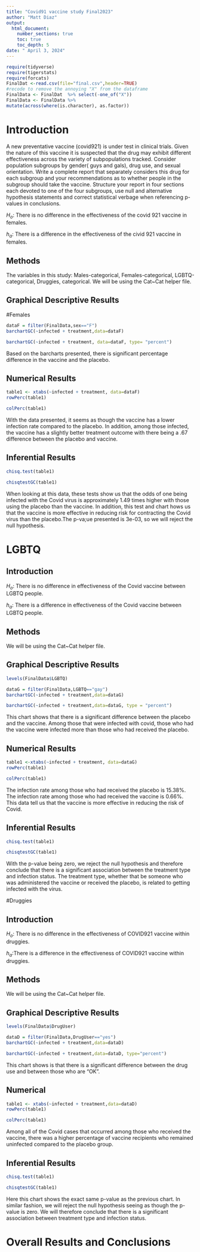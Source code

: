 ```yaml
---
title: "Covid91 vaccine study Final2023"
author: "Matt Diaz"
output: 
  html_document:
    number_sections: true
    toc: true
    toc_depth: 5
date: " April 3, 2024" 
---
```


```r
require(tidyverse)
require(tigerstats)
require(forcats)
FinalDat <-read.csv(file="final.csv",header=TRUE)
#recode to remove the annoying "X" from the dataframe
FinalData <- FinalDat  %>% select(-one_of("X"))
FinalData <- FinalData %>%
mutate(across(where(is.character), as.factor))
```

# Introduction

A new  preventative vaccine (covid921) is under test in clinical trials. Given the nature of this vaccine it is suspected that the drug may exhibit different effectiveness across the variety of subpopulations tracked. Consider population subgroups by gender( guys and gals), drug use, and sexual orientation. Write a complete report that separately considers this drug for each subgroup and your recommendations as to whether people in the subgroup should take the vaccine. Structure your report in four sections each devoted to one of the four subgroups, use null and alternative hypothesis statements and correct statistical verbage when referencing p-values in conclusions.

$H_o$: There is no difference in the effectiveness of the covid 921 vaccine in females.

$h_a$: There is a difference in the effectiveness of the civid 921 vaccine in females.

## Methods

The variables in this study: Males-categorical, Females-categorical, LGBTQ-categorical, Druggies, categorical. We will be using the Cat~Cat helper file. 

## Graphical Descriptive Results

#Females

```r
dataF = filter(FinalData,sex=="F")
barchartGC(~infected + treatment,data=dataF)
```

```r
barchartGC(~infected + treatment, data=dataF, type= "percent")
```

Based on the barcharts presented, there is significant percentage difference in the vaccine and the placebo.

## Numerical Results

```r
table1 <- xtabs(~infected + treatment, data=dataF)
rowPerc(table1)
```

```r
colPerc(table1)
```

With the data presented, it seems as though the vaccine has a lower infection rate compared to the placebo. In addition, among those infected, the vaccine has a slightly better treatment outcome with there being a .67 difference between the placebo and vaccine. 


## Inferential Results

```r
chisq.test(table1)
```


```r
chisqtestGC(table1)
```

When looking at this data, these tests show us that the odds of one being infected with the Covid virus is approximately 1.49 times higher with those using the placebo than the vaccine. In addition, this test and chart hows us that the vaccine is more effective in reducing risk for contracting the Covid virus than the placebo.The p-va;ue presented is 3e-03, so we will reject the null hypothesis. 


# LGBTQ

## Introduction

$H_o$: There is no difference in effectiveness of the Covid vaccine between LGBTQ people.

$h_a$: There is a difference in effectiveness of the Covid vaccine between LGBTQ people.

## Methods

We will be using the Cat~Cat helper file. 

## Graphical Descriptive Results

```r
levels(FinalData$LGBTQ)
```

```r
dataG = filter(FinalData,LGBTQ=="gay")
barchartGC(~infected + treatment,data=dataG)
```

```r
barchartGC(~infected + treatment,data=dataG, type = "percent")
```

This chart shows that there is a significant difference between the placebo and the vaccine. Among those that were infected with covid, those who had the vaccine were infected more than those who had received the placebo. 

## Numerical Results 

```r
table1 <-xtabs(~infected + treatment, data=dataG)
rowPerc(table1)
```

```r
colPerc(table1)
```

The infection rate among those who had received the placebo is 15.38%. The infection rate among those who had received the vaccine is 0.66%. This data tell us that the vaccine is more effective in reducing the risk of Covid.


## Inferential Results

```r
chisq.test(table1)
```

```r
chisqtestGC(table1)
```

With the p-value being zero, we reject the null hypothesis and therefore conclude that there is a significant association between the treatment type and infection status. The treatment type, whether that be someone who was administered the vaccine or received the placebo, is related to getting infected with the virus. 


#Druggies

## Introduction

$H_o$: There is no difference in the effectiveness of COVID921 vaccine within druggies.

$h_a$:There is a difference in the effectiveness of COVID921 vaccine within druggies.

## Methods

We will be using the Cat~Cat helper file.

## Graphical Descriptive Results

```r
levels(FinalData$DrugUser)
```

```r
dataD = filter(FinalData,DrugUser=="yes")
barchartGC(~infected + treatment,data=dataD)
```

```r
barchartGC(~infected + treatment,data=dataD, type="percent")
```

This chart shows is that there is a significant difference between the drug use and between those who are "OK". 

## Numerical

```r
table1 <- xtabs(~infected + treatment,data=dataD)
rowPerc(table1)
```

```r
colPerc(table1)
```

Among all of the Covid cases that occurred among those who received the vaccine, there was a higher percentage of vaccine recipients who remained uninfected compared to the placebo group. 

## Inferential Results

```r
chisq.test(table1)
```

```r
chisqtestGC(table1)
```

Here this chart shows the exact same p-value as the previous chart. In similar fashion, we will reject the null hypothesis seeing as though the p-value is zero. We will therefore conclude that there is a significant association between treatment type and infection status. 

# Overall Results and Conclusions








